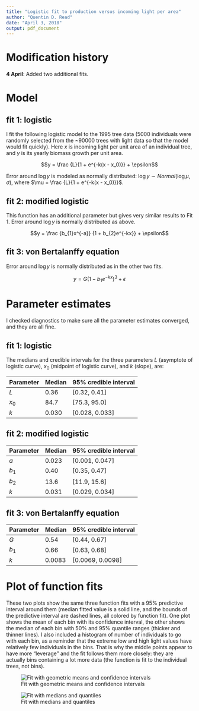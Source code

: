 ```yaml
---
title: "Logistic fit to production versus incoming light per area"
author: "Quentin D. Read"
date: "April 3, 2018"
output: pdf_document
---
```


# Modification history

**4 April**: Added two additional fits.

# Model

## fit 1: logistic

I fit the following logistic model to the 1995 tree data (5000 individuals were randomly selected from the ~90000 trees with light data so that the model would fit quickly). Here $x$ is incoming light per unit area of an individual tree, and $y$ is its yearly biomass growth per unit area.

$$y = \frac {L}{1 + e^{-k(x - x_0)}} + \epsilon$$

Error around $\log y$ is modeled as normally distributed: $\log y \sim Normal(\log \mu, \sigma)$, where $\mu = \frac {L}{1 + e^{-k(x - x_0)}}$.

## fit 2: modified logistic

This function has an additional parameter but gives very similar results to Fit 1. Error around $\log y$ is normally distributed as above.

$$y = \frac {b_{1}x^{-a}} {1 + b_{2}e^{-kx}} + \epsilon$$

## fit 3: von Bertalanffy equation

Error around $\log y$ is normally distributed as in the other two fits.

$$y = G (1 - b_{1}e^{-kx})^{3} + \epsilon$$

\newpage
# Parameter estimates

I checked diagnostics to make sure all the parameter estimates converged, and they are all fine.

## fit 1: logistic

The medians and credible intervals for the three parameters $L$ (asymptote of logistic curve), $x_0$ (midpoint of logistic curve), and $k$ (slope), are:

Parameter     | Median | 95% credible interval
------------- | ------ | ---------------------
$L$           | 0.36   | [0.32, 0.41]
$x_0$         | 84.7   | [75.3, 95.0]
$k$           | 0.030  | [0.028, 0.033]

## fit 2: modified logistic

Parameter     | Median | 95% credible interval
------------- | ------ | ---------------------
$a$           | 0.023  | [0.001, 0.047]
$b_1$         | 0.40   | [0.35, 0.47]
$b_2$         | 13.6   | [11.9, 15.6]
$k$           | 0.031  | [0.029, 0.034]

## fit 3: von Bertalanffy equation

Parameter     | Median | 95% credible interval
------------- | ------ | ---------------------
$G$           | 0.54   | [0.44, 0.67]
$b_1$         | 0.66   | [0.63, 0.68]
$k$           | 0.0083 | [0.0069, 0.0098]

\newpage
# Plot of function fits

These two plots show the same three function fits with a 95% predictive interval around them (median fitted value is a solid line, and the bounds of the predictive interval are dashed lines, all colored by function fit). One plot shows the mean of each bin with its confidence interval, the other shows the median of each bin with 50% and 95% quantile ranges (thicker and thinner lines). I also included a histogram of number of individuals to go with each bin, as a reminder that the extreme low and high light values have relatively few individuals in the bins. That is why the middle points appear to have more "leverage" and the fit follows them more closely: they are actually bins containing a lot more data (the function is fit to the individual trees, not bins).

![Fit with geometric means and confidence intervals][plot1]

![Fit with medians and quantiles][plot2]

[plot1]: C:/Users/Q/google_drive/ForestLight/figs/credible_interval_plots/production_vs_light_1995_mean.png 

[plot2]: C:/Users/Q/google_drive/ForestLight/figs/credible_interval_plots/production_vs_light_1995_median.png 
